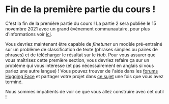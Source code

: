 # Fin de la première partie du cours !

C'est la fin de la première partie du cours ! La partie 2 sera publiée le 15 novembre 2021 avec un grand événement communautaire, pour plus d'informations voir [ici](https://huggingface.co/blog/course-launch-event).

Vous devriez maintenant être capable de *finetuner* un modèle pré-entraîné sur un problème de classification de texte (phrases simples ou paires de phrases) et de télécharger le résultat sur le *Hub*. Pour vous assurer que vous maîtrisez cette première section, vous devriez refaire ça sur un problème qui vous intéresse (et pas nécessairement en anglais si vous parlez une autre langue) ! Vous pouvez trouver de l'aide dans les [forums Hugging Face](https://discuss.huggingface.co/) et partager votre projet dans [ce sujet](https://discuss.huggingface.co/t/share-your-projects/6803) une fois que vous avez terminé.

Nous sommes impatients de voir ce que vous allez construire avec cet outil !